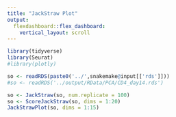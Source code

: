 ```yaml
---
title: "JackStraw Plot"
output:
  flexdashboard::flex_dashboard:
    vertical_layout: scroll
---
```


```r
library(tidyverse)
library(Seurat)
#library(plotly)
```

```r
so <- readRDS(paste0('../',snakemake@input[['rds']]))
#so <- readRDS('../output/RData/PCA/CD4_day14.rds')
```

```r
so <- JackStraw(so, num.replicate = 100)
so <- ScoreJackStraw(so, dims = 1:20)
JackStrawPlot(so, dims = 1:15)
```

